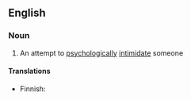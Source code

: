 ==English==

===Noun===
{{en-noun|head=[[head]] [[game]]}}

# {{context|informal|lang=en}} An attempt to [[psychologically]] [[intimidate]] someone

====Translations====
{{trans-top|psychological intimidation}}
* Finnish: {{t+|fi|henkinen}} {{t+|fi|painostus}}
{{trans-mid}}
{{trans-bottom}}